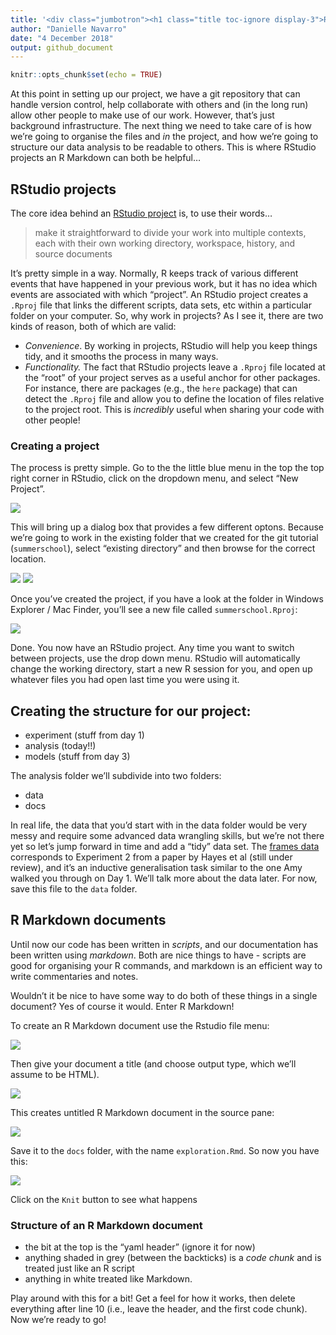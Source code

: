 ```yaml
---
title: '<div class="jumbotron"><h1 class="title toc-ignore display-3">RStudio Projects & R Markdown</h1></div>'
author: "Danielle Navarro"
date: "4 December 2018"
output: github_document
---
```


```r
knitr::opts_chunk$set(echo = TRUE)
```

<!--

  html_document:
    includes:
      in_header: header.html
    theme: flatly
    highlight: textmate
    css: mystyle.css

-->


At this point in setting up our project, we have a git repository that can handle version control, help collaborate with others and (in the long run) allow other people to make use of our work. However, that's just background infrastructure. The next thing we need to take care of is how we're going to organise the files and *in* the project, and how we're going to structure our data analysis to be readable to others. This is where RStudio projects an R Markdown can both be helpful...

## RStudio projects

The core idea behind an [RStudio project](https://support.rstudio.com/hc/en-us/articles/200526207-Using-Projects) is, to use their words...

> make it straightforward to divide your work into multiple contexts, each with their own working directory, workspace, history, and source documents

It's pretty simple in a way. Normally, R keeps track of various different events that have happened in your previous work, but it has no idea which events are associated with which "project". An RStudio project creates a `.Rproj` file that links the different scripts, data sets, etc within a particular folder on your computer. 
So, why work in projects? As I see it, there are two kinds of reason, both of which are valid:

- *Convenience*. By working in projects, RStudio will help you keep things tidy, and it smooths the process in many ways.
- *Functionality.* The fact that RStudio projects leave a `.Rproj` file located at the "root" of your project serves as a useful anchor for other packages. For instance, there are packages (e.g., the `here` package) that can detect the `.Rproj` file and allow you to define the location of files relative to the project root. This is 
*incredibly* useful when sharing your code with other people!

### Creating a project 

The process is pretty simple. Go to the the little blue menu in the top the top right corner in RStudio, click on the dropdown menu, and select "New Project".


![](./images/new_rstudio_project1.jpg)

This will bring up a dialog box that provides a few different optons. Because we're going to work in the existing folder that we created for the git tutorial (`summerschool`), select "existing directory" and then browse for the correct location. 


![](./images/new_rstudio_project2.jpg)
![](./images/new_rstudio_project3.jpg)


Once you've created the project, if you have a look at the folder in Windows Explorer / Mac Finder, you'll see a new file called `summerschool.Rproj`:


![](./images/new_rstudio_project4.jpg)

Done. You now have an RStudio project. Any time you want to switch between projects, use the drop down menu. RStudio will automatically change the working directory, start a new R session for you, and open up whatever files you had open last time you were using it. 

## Creating the structure for our project:

- experiment (stuff from day 1)
- analysis (today!!)
- models (stuff from day 3)

The analysis folder we'll subdivide into two folders:

- data
- docs

In real life, the data that you'd start with in the data folder would be very messy and require some advanced data wrangling skills, but we're not there yet so let's jump forward in time and add a "tidy" data set. The [frames data](http://compcogscisydney.org/psyr/data/frames_ex2.csv) corresponds to Experiment 2 from a paper by Hayes et al (still under review), and it's an inductive generalisation task similar to the one Amy walked you through on Day 1. We'll talk more about the data later. For now, save this file to the `data` folder.



## R Markdown documents

Until now our code has been written in *scripts*, and our documentation has been written using *markdown*. Both are nice things to have - scripts are good for organising your R commands, and markdown is an efficient way to write commentaries and notes. 

Wouldn't it be nice to have some way to do both of these things in a single document? Yes of course it would. Enter R Markdown!

To create an R Markdown document use the Rstudio file menu:

![](./images/new_rmarkdown.jpg)

Then give your document a title (and choose output type, which we'll assume to be HTML). 

![](./images/new_rmarkdown2.jpg)

This creates untitled R Markdown document in the source pane:

![](./images/new_rmarkdown3.jpg)

Save it to the `docs` folder, with the name `exploration.Rmd`. So now you have this:

![](./images/new_rmarkdown4.jpg)

Click on the `Knit` button to see what happens 


### Structure of an R Markdown document

- the bit at the top is the "yaml header" (ignore it for now)
- anything shaded in grey (between the backticks) is a *code chunk* and is treated just like an R script
- anything in white treated like Markdown. 

Play around with this for a bit! Get a feel for how it works, then delete everything after line 10 (i.e., leave the header, and the first code chunk). Now we're ready to go!



